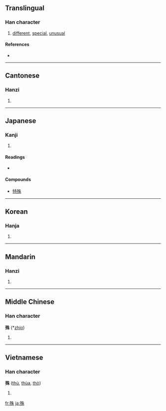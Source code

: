 ==Translingual==

===Han character===
{{Han char|rn=78|rad=歹|as=06|sn=10|four=1529<sub>0</sub>|canj=一弓竹十木 (MNHJD)}}

# [[different]], [[special]], [[unusual]]

====References====
* {{Han ref|kx=0580.250|dkj=16451|dj=0972.330|hdz=21385.130|uh=6B8A|ud=27530|bh=AEED|bd=44781}}

----

==Cantonese==

===Hanzi===
{{yue-hanzi|jyut=|y=syu4}}

# {{defn|Cantonese}}

----

==Japanese==

===Kanji===
{{ja-kanji|grade=c|rs=歹06}}

# {{defn|Japanese}}

====Readings====
* {{ja-readings|on=[[しゅ]] ([[shu]]), [[じゅ]] ([[ju]])|kun=[[こと]] ([[koto]]), [[ころす]] ([[korosu]]), [[たつ]] ([[tatsu]])}}

====Compounds====
* [[特殊]]

----

==Korean==

===Hanja===
{{ko-hanja|hangeul=수|eumhun=|rv=su|mr=su|y=swu}}

# {{defn|Korean}}

----

==Mandarin==

===Hanzi===
{{cmn-hanzi|pin=[[shū]] ([[shu1]])|wg=shu<sup>1</sup>}}

# {{defn|Mandarin}}

----

==Middle Chinese==

===Han character===
'''殊''' (*[[zhio]])<!--Note: asterisk indicates that this character appears more than four times in the Tang Dynasty corpus of literature-->

# {{defn|Middle Chinese}}

----

==Vietnamese==

===Han character===
'''殊''' ([[thù]], [[thùa]], [[thò]])

# {{defn|Vietnamese}}

[[fr:殊]]
[[ja:殊]]